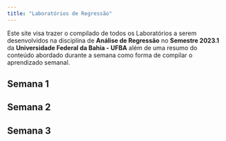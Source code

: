 ```yaml
---
title: "Laboratórios de Regressão"
---
```


Este site visa trazer o compilado de todos os Laboratórios a serem desenvolvidos na disciplina de **Análise de Regressão** no **Semestre 2023.1** da **Universidade Federal da Bahia - UFBA** além de uma resumo do conteúdo abordado durante a semana como forma de compilar o aprendizado semanal.


::: {.panel-tabset}
## Semana 1



## Semana 2



## Semana 3


:::


